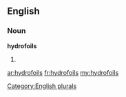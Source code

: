 ==English==

===Noun===
'''hydrofoils'''

# {{plural of|[[hydrofoil]]}}

[[Category:English plurals]]

[[ar:hydrofoils]]
[[fr:hydrofoils]]
[[my:hydrofoils]]
